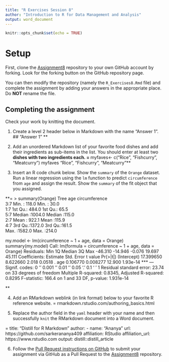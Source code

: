```yaml
---
title: "R Exercises Session 8"
author: "Introduction to R for Data Management and Analysis"
output: word_document
---
```


```r
knitr::opts_chunk$set(echo = TRUE)
```

# Setup

First, clone the [Assignment8][1] repository to your own GitHub account
by forking. Look for the forking button on the GitHub repository page.

You can then modify the repository (namely the `R_Exercises8.Rmd` file)
and complete the assignment by adding your answers in the appropriate
place. Do **NOT** rename the file.

## Completing the assignment

Check your work by knitting the document.

1. Create a level 2 header below in Markdown with the name "Answer 1".
##  "Answer 1"
**
2. Add an unordered Markdown list of your favorite food dishes and
add their ingredients as sub-items in the list. You should enter at least two**
dishes with two ingredients each.
=
**myfaves<- c("Rice", "Fishcurry", "Meatcurry")
 myfaves
 "Rice", "Fishcurry", "Meatcurry"**

3. Insert an R code chunk below. Show the `summary` of the `Orange` dataset.
Run a linear regression using the `lm` function to predict `circumference` from
`age` and assign the result. Show the `summary` of the fit object that you
assigned.

**= 
> summary(Orange)
 Tree       age         circumference  
 3:7   Min.   : 118.0   Min.   : 30.0  
 1:7   1st Qu.: 484.0   1st Qu.: 65.5  
 5:7   Median :1004.0   Median :115.0  
 2:7   Mean   : 922.1   Mean   :115.9  
 4:7   3rd Qu.:1372.0   3rd Qu.:161.5  
       Max.   :1582.0   Max.   :214.0  
       
       
my.model <- lm(circumference ~ 1 + age, data = Orange) summary(my.model)
Call: lm(formula = circumference ~ 1 + age, data = Orange)
Residuals: Min 1Q Median 3Q Max -46.310 -14.946 -0.076 19.697 45.111
Coefficients: Estimate Std. Error t value Pr(>|t|)
(Intercept) 17.399650 8.622660 2.018 0.0518 .
age 0.106770 0.008277 12.900 1.93e-14 *** — Signif. codes: 0 ‘’ 0.001 ‘’ 0.01 ‘’ 0.05 ‘.’ 0.1 ‘ ’ 1
Residual standard error: 23.74 on 33 degrees of freedom Multiple R-squared: 0.8345,
Adjusted R-squared: 0.8295 F-statistic: 166.4 on 1 and 33 DF, p-value: 1.931e-14

**

4. Add an RMarkdown weblink (in link format) below to your favorite R reference
website.
=
rmarkdown.rstudio.com/authoring_basics.html 



5. Replace the author field in the `yaml` header with your name and then
successfully `knit` the RMarkdown document into a Word document.

=
title: "Distill for R Markdown"
author:
  - name: "Ananya"
    url: https://github.com/sarkerananya409
    affiliation: RStudio
    affiliation_url: https://www.rstudio.com
output: distill::distill_article


6. Follow the [Pull Request instructions on GitHub](https://help.github.com/en/github/collaborating-with-issues-and-pull-requests/creating-a-pull-request-from-a-fork)
to submit your assignment via GitHub as a Pull Request to the [Assignment8][1]
repository.

[1]: https://github.com/CUNYSPHCode/Assignment8

